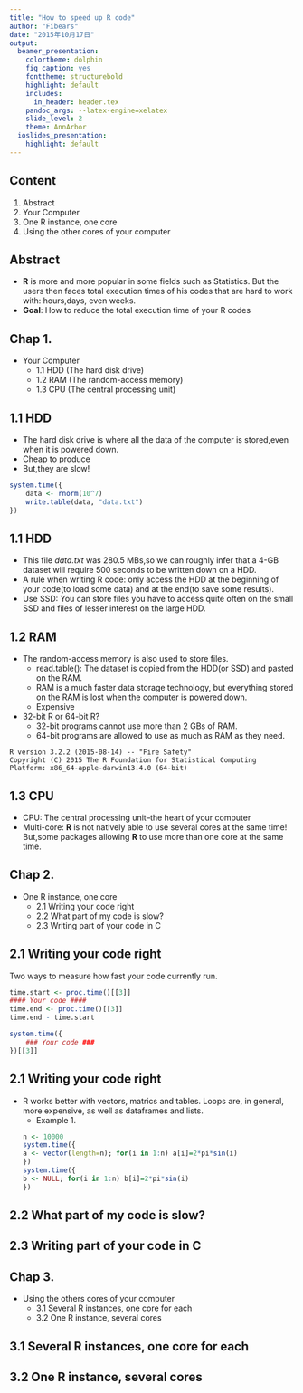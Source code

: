 ```yaml
---
title: "How to speed up R code"
author: "Fibears"
date: "2015年10月17日"
output:
  beamer_presentation:
    colortheme: dolphin
    fig_caption: yes
    fonttheme: structurebold
    highlight: default
    includes:
      in_header: header.tex
    pandoc_args: --latex-engine=xelatex
    slide_level: 2
    theme: AnnArbor
  ioslides_presentation:
    highlight: default
---
```

## Content
1. Abstract
2. Your Computer
3. One R instance, one core
4. Using the other cores of your computer

## Abstract
* **R** is more and more popular in some fields such as Statistics. But the users then 
faces total execution times of his codes that are hard to work with: hours,days,
even weeks.
* **Goal**: How to reduce the total execution time of your R codes

## Chap 1.
* Your Computer
    + 1.1 HDD (The hard disk drive)
    + 1.2 RAM (The random-access memory)
    + 1.3 CPU (The central processing unit)

## 1.1 HDD
* The hard disk drive is where all the data of the computer is stored,even 
when it is powered down.
* Cheap to produce
* But,they are slow!

```r
system.time({
    data <- rnorm(10^7)
    write.table(data, "data.txt")
})
```

## 1.1 HDD
* This file _data.txt_ was 280.5 MBs,so we can roughly infer that a 
4-GB dataset will require 500 seconds to be written down on a HDD.
* A rule when writing R code: only access the HDD at the beginning of 
your code(to load some data) and at the end(to save some results).
* Use SSD: You can store files you have to access quite often on the 
small SSD and files of lesser interest on the large HDD.

## 1.2 RAM
* The random-access memory is also used to store files.
    + read.table(): The dataset is copied from the HDD(or SSD) and pasted 
    on the RAM.
    + RAM is a much faster data storage technology, but everything stored 
    on the RAM is lost when the computer is powered down.
    + Expensive
* 32-bit R or 64-bit R?
    + 32-bit programs cannot use more than 2 GBs of RAM.
    + 64-bit programs are allowed to use as much as RAM as they need.

~~~~~~~
R version 3.2.2 (2015-08-14) -- "Fire Safety"
Copyright (C) 2015 The R Foundation for Statistical Computing
Platform: x86_64-apple-darwin13.4.0 (64-bit)
~~~~~~~

## 1.3 CPU
* CPU: The central processing unit--the heart of your computer
* Multi-core: __R__ is not natively able to use several cores at the 
same time! But,some packages allowing __R__ to use more than one core 
at the same time. 

## Chap 2.
* One R instance, one core
    + 2.1 Writing your code right
    + 2.2 What part of my code is slow?
    + 2.3 Writing part of your code in C

## 2.1 Writing your code right
Two ways to measure how fast your code currently run.
```r
time.start <- proc.time()[[3]]
#### Your code ####
time.end <- proc.time()[[3]]
time.end - time.start
```
```r
system.time({
    ### Your code ###
})[[3]]
```

## 2.1 Writing your code right
* R works better with vectors, matrics and tables. Loops are, in 
general, more expensive, as well as dataframes and lists.
    + Example 1.
    ```r
    n <- 10000
    system.time({
    a <- vector(length=n); for(i in 1:n) a[i]=2*pi*sin(i)
    })
    system.time({
    b <- NULL; for(i in 1:n) b[i]=2*pi*sin(i)
    })
    ```


## 2.2 What part of my code is slow?


## 2.3 Writing part of your code in C




## Chap 3.
* Using the others cores of your computer
    + 3.1 Several R instances, one core for each
    + 3.2 One R instance, several cores

## 3.1 Several R instances, one core for each


## 3.2 One R instance, several cores




